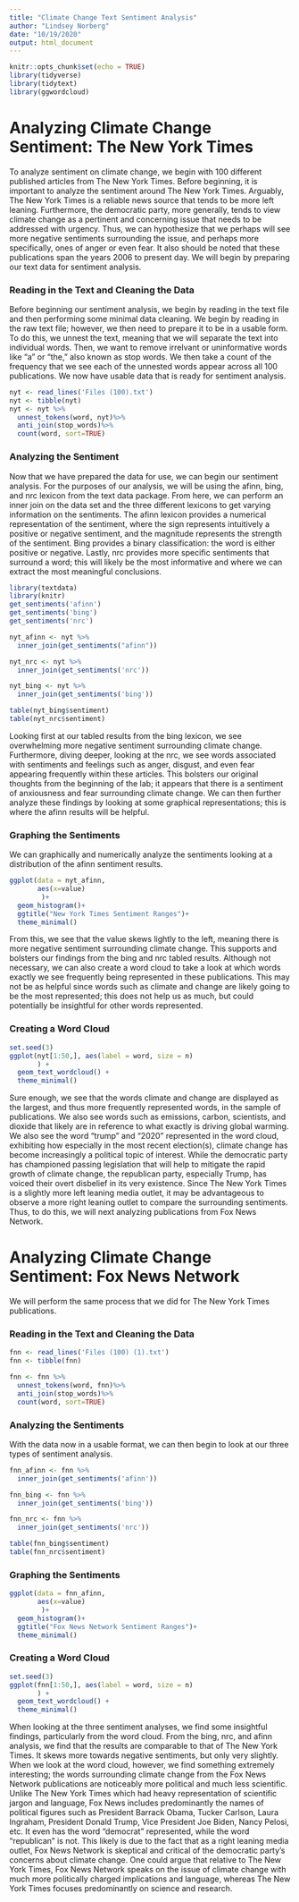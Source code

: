 ```yaml
---
title: "Climate Change Text Sentiment Analysis"
author: "Lindsey Norberg"
date: "10/19/2020"
output: html_document
---
```


```r
knitr::opts_chunk$set(echo = TRUE)
library(tidyverse)
library(tidytext)
library(ggwordcloud)

```
# Analyzing Climate Change Sentiment: The New York Times

To analyze sentiment on climate change, we begin with 100 different published articles from The New York Times. Before beginning, it is important to analyze the sentiment around The New York Times. Arguably, The New York Times is a reliable news source that tends to be more left leaning. Furthermore, the democratic party, more generally, tends to view climate change as a pertinent and concerning issue that needs to be addressed with urgency. Thus, we can hypothesize that we perhaps will see more negative sentiments surrounding the issue, and perhaps more specifically, ones of anger or even fear. It also should be noted that these publications span the years 2006 to present day. We will begin by preparing our text data for sentiment analysis. 

### Reading in the Text and Cleaning the Data 

Before beginning our sentiment analysis, we begin by reading in the text file and then performing some minimal data cleaning. We begin by reading in the raw text file; however, we then need to prepare it to be in a usable form. To do this, we unnest the text, meaning that we will separate the text into individual words. Then, we want to remove irrelvant or uninformative words like "a" or "the," also known as stop words. We then take a count of the frequency that we see each of the unnested words appear across all 100 publications. We now have usable data that is ready for sentiment analysis. 

```r
nyt <- read_lines('Files (100).txt')
nyt <- tibble(nyt)
nyt <- nyt %>%
  unnest_tokens(word, nyt)%>%
  anti_join(stop_words)%>% 
  count(word, sort=TRUE)

```

### Analyzing the Sentiment 

Now that we have prepared the data for use, we can begin our sentiment analysis. For the purposes of our analysis, we will be using the afinn, bing, and nrc lexicon from the text data package. From here, we can perform an inner join on the data set and the three different lexicons to get varying information on the sentiments. The afinn lexicon provides a numerical representation of the sentiment, where the sign represents intuitively a positive or negative sentiment, and the magnitude represents the strength of the sentiment. Bing provides a binary classification: the word is either positive or negative. Lastly, nrc provides more specific sentiments that surround a word; this will likely be the most informative and where we can extract the most meaningful conclusions. 

```r
library(textdata)
library(knitr)
get_sentiments('afinn')
get_sentiments('bing')
get_sentiments('nrc')
```

```r
nyt_afinn <- nyt %>%
  inner_join(get_sentiments("afinn"))

nyt_nrc <- nyt %>%
  inner_join(get_sentiments('nrc'))

nyt_bing <- nyt %>%
  inner_join(get_sentiments('bing'))
```

```r
table(nyt_bing$sentiment)
table(nyt_nrc$sentiment)
```

Looking first at our tabled results from the bing lexicon, we see overwhelming more negative sentiment surrounding climate change. Furthermore, diving deeper, looking at the nrc, we see words associated with sentiments and feelings such as anger, disgust, and even fear appearing frequently within these articles. This bolsters our original thoughts from the beginning of the lab; it appears that there is a sentiment of anxiousness and fear surrounding climate change. We can then further analyze these findings by looking at some graphical representations; this is where the afinn results will be helpful. 

### Graphing the Sentiments 

We can graphically and numerically analyze the sentiments looking at a distribution of the afinn sentiment results. 

```r
ggplot(data = nyt_afinn, 
       aes(x=value)
        )+
  geom_histogram()+
  ggtitle("New York Times Sentiment Ranges")+
  theme_minimal()
```

From this, we see that the value skews lightly to the left, meaning there is more negative sentiment surrounding climate change. This supports and bolsters our findings from the bing and nrc tabled results. Although not necessary, we can also create a word cloud to take a look at which words exactly we see frequently being represented in these publications. This may not be as helpful since words such as climate and change are likely going to be the most represented; this does not help us as much, but could potentially be insightful for other words represented. 

### Creating a Word Cloud 
```r
set.seed(3)
ggplot(nyt[1:50,], aes(label = word, size = n)
       ) +
  geom_text_wordcloud() +
  theme_minimal()

```

Sure enough, we see that the words climate and change are displayed as the largest, and thus more frequently represented words, in the sample of publications. We also see words such as emissions, carbon, scientists, and dioxide that likely are in reference to what exactly is driving global warming. We also see the word "trump" and "2020" represented in the word cloud, exhibiting how especially in the most recent election(s), climate change has become increasingly a political topic of interest. While the democratic party has championed passing legislation that will help to mitigate the rapid growth of climate change, the republican party, especially Trump, has voiced their overt disbelief in its very existence. Since The New York Times is a slightly more left leaning media outlet, it may be advantageous to observe a more right leaning outlet to compare the surrounding sentiments. Thus, to do this, we will next analyzing publications from Fox News Network. 

# Analyzing Climate Change Sentiment: Fox News Network

We will perform the same process that we did for The New York Times publications. 

### Reading in the Text and Cleaning the Data 
```r
fnn <- read_lines('Files (100) (1).txt')
fnn <- tibble(fnn)

fnn <- fnn %>%
  unnest_tokens(word, fnn)%>%
  anti_join(stop_words)%>% 
  count(word, sort=TRUE)
```

### Analyzing the Sentiments

With the data now in a usable format, we can then begin to look at our three types of sentiment analysis. 

```r
fnn_afinn <- fnn %>%
  inner_join(get_sentiments('afinn'))

fnn_bing <- fnn %>%
  inner_join(get_sentiments('bing'))

fnn_nrc <- fnn %>%
  inner_join(get_sentiments('nrc'))
```

```r
table(fnn_bing$sentiment)
table(fnn_nrc$sentiment)
```

### Graphing the Sentiments

```r
ggplot(data = fnn_afinn, 
       aes(x=value)
        )+
  geom_histogram()+
  ggtitle("Fox News Network Sentiment Ranges")+
  theme_minimal()
```
### Creating a Word Cloud 

```r
set.seed(3)
ggplot(fnn[1:50,], aes(label = word, size = n)
       ) +
  geom_text_wordcloud() +
  theme_minimal()
```
When looking at the three sentiment analyses, we find some insightful findings, particularly from the word cloud. From the bing, nrc, and afinn analysis, we find that the results are comparable to that of The New York Times. It skews more towards negative sentiments, but only very slightly. When we look at the word cloud, however, we find something extremely interesting; the words surrounding climate change from the Fox News Network publications are noticeably more political and much less scientific. Unlike The New York Times which had heavy representation of scientific jargon and language, Fox News includes predominantly the names of political figures such as President Barrack Obama, Tucker Carlson, Laura Ingraham, President Donald Trump, Vice President Joe Biden, Nancy Pelosi, etc. It even has the word "democrat" represented, while the word "republican" is not. This likely is due to the fact that as a right leaning media outlet, Fox News Network is skeptical and critical of the democratic party's concerns about climate change. One could argue that relative to The New York Times, Fox News Network speaks on the issue of climate change with much more politically charged implications and language, whereas The New York Times focuses predominantly on science and research. 
